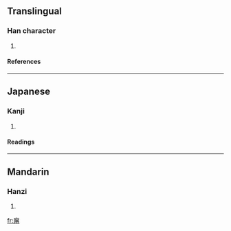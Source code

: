 ==Translingual==
===Han character===
{{Han char|rn=53|rad=广|as=12|sn=15|four=0026<sub>4</sub>|canj=戈尸十日 (ISJA)}}
# {{defn|Han|sort=广12}}
====References====
{{Han ref|kx=0350.230|dkj=09484|dj=0661.250|hdz=20903.080|uh=5EDC|ud=24284|bh=E1B9|bd=57785}}
----
==Japanese==
===Kanji===
{{ja-kanji|grade=|rs=广12}}
# {{defn|Japanese}} 
====Readings====
{{ja-readings|on=[[と]] (to), [[つ]] (tsu)|kun=[[いほり]] (ihori)}}
----
==Mandarin==
===Hanzi===
{{cmn-hanzi|pin=[[tū]] ([[tu1]])|wg=t'u<sup>1</sup>}}
# {{defn|Mandarin}}

[[fr:廜]]